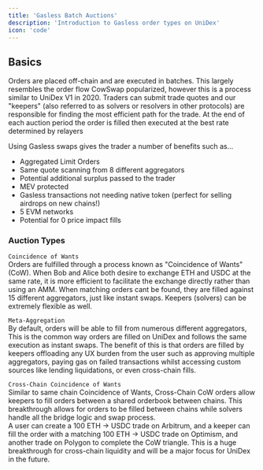 ```yaml
---
title: 'Gasless Batch Auctions'
description: 'Introduction to Gasless order types on UniDex'
icon: 'code'
---
```


## Basics

Orders are placed off-chain and are executed in batches. This largely resembles the order flow CowSwap popularized, however this is a process similar to UniDex V1 in 2020. Traders can submit trade quotes and our "keepers" (also referred to as solvers or resolvers in other protocols) are responsible for finding the most efficient path for the trade. At the end of each auction period the order is filled then executed at the best rate determined by relayers

Using Gasless swaps gives the trader a number of benefits such as...
- Aggregated Limit Orders
- Same quote scanning from 8 different aggregators
- Potential additional surplus passed to the trader 
- MEV protected
- Gasless transactions not needing native token (perfect for selling airdrops on new chains!)
- 5 EVM networks
- Potential for 0 price impact fills

### Auction Types

`Coincidence of Wants`\
Orders are fulfilled through a process known as "Coincidence of Wants" (CoW). When Bob and Alice both desire to exchange ETH and USDC at the same rate, it is more efficient to facilitate the exchange directly rather than using an AMM. When matching orders cant be found, they are filled against 15 different aggregators, just like instant swaps.
Keepers (solvers) can be extremely flexible as well. 

`Meta-Aggregation`\
By default, orders will be able to fill from numerous different aggregators, This is the common way orders are filled on UniDex and follows the same execution as instant swaps. The benefit of this is that orders are filled by keepers offloading any UX burden from the user such as approving multiple aggregators, paying gas on failed transactions whilst accessing custom sources like lending liquidations, or even cross-chain fills.

`Cross-Chain Coincidence of Wants`\
Similar to same chain Coincidence of Wants, Cross-Chain CoW orders allow keepers to fill orders between a shared orderbook between chains.
This breakthrough allows for orders to be filled between chains while solvers handle all the bridge logic and swap process.\
A user can create a 100 ETH -> USDC trade on Arbitrum, and a keeper can fill the order with a matching 100 ETH -> USDC trade on Optimism, and another trade on Polygon to complete the CoW triangle. This is a huge breakthrough for cross-chain liquidity and will be a major focus for UniDex in the future.
